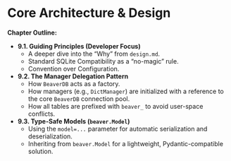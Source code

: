 # Core Architecture & Design

**Chapter Outline:**

* **9.1. Guiding Principles (Developer Focus)**
    * A deeper dive into the "Why" from `design.md`.
    * Standard SQLite Compatibility as a "no-magic" rule.
    * Convention over Configuration.
* **9.2. The Manager Delegation Pattern**
    * How `BeaverDB` acts as a factory.
    * How managers (e.g., `DictManager`) are initialized with a reference to the core `BeaverDB` connection pool.
    * How all tables are prefixed with `beaver_` to avoid user-space conflicts.
* **9.3. Type-Safe Models (`beaver.Model`)**
    * Using the `model=...` parameter for automatic serialization and deserialization.
    * Inheriting from `beaver.Model` for a lightweight, Pydantic-compatible solution.
